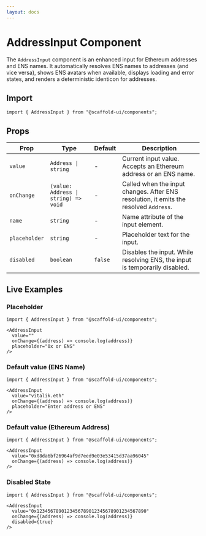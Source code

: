```yaml
---
layout: docs
---
```



# AddressInput Component

The `AddressInput` component is an enhanced input for Ethereum addresses and ENS names. It automatically resolves ENS names to addresses (and vice versa), shows ENS avatars when available, displays loading and error states, and renders a deterministic identicon for addresses.

## Import

```tsx
import { AddressInput } from "@scaffold-ui/components";
```

## Props

| Prop           | Type                     | Default | Description |
| -------------- | ------------------------ | ------- | ----------- |
| `value`        | `Address \| string`      | -       | Current input value. Accepts an Ethereum address or an ENS name. |
| `onChange`     | `(value: Address \| string) => void` | -       | Called when the input changes. After ENS resolution, it emits the resolved `Address`. |
| `name`         | `string`                 | -       | Name attribute of the input element. |
| `placeholder`  | `string`                 | -       | Placeholder text for the input. |
| `disabled`     | `boolean`                | `false` | Disables the input. While resolving ENS, the input is temporarily disabled. |

## Live Examples

### Placeholder

<DocsProvider>
  <AddressInputExample placeholder="0x or ENS" />
</DocsProvider>

```tsx
import { AddressInput } from "@scaffold-ui/components";

<AddressInput
  value=""
  onChange={(address) => console.log(address)}
  placeholder="0x or ENS"
/>
```

### Default value (ENS Name)

<DocsProvider>
  <AddressInputExample initialValue="vitalik.eth" placeholder="Enter address or ENS" />
</DocsProvider>

```tsx
import { AddressInput } from "@scaffold-ui/components";

<AddressInput
  value="vitalik.eth"
  onChange={(address) => console.log(address)}
  placeholder="Enter address or ENS"
/>
```

### Default value (Ethereum Address)

<DocsProvider>
  <AddressInputExample initialValue="0xd8da6bf26964af9d7eed9e03e53415d37aa96045" />
</DocsProvider>

```tsx
import { AddressInput } from "@scaffold-ui/components";

<AddressInput
  value="0xd8da6bf26964af9d7eed9e03e53415d37aa96045"
  onChange={(address) => console.log(address)}
/>
```

### Disabled State

<DocsProvider>
  <AddressInputExample initialValue="0x1234567890123456789012345678901234567890" disabled={true} />
</DocsProvider>

```tsx
import { AddressInput } from "@scaffold-ui/components";

<AddressInput
  value="0x1234567890123456789012345678901234567890"
  onChange={(address) => console.log(address)}
  disabled={true}
/>
```
